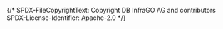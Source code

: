 {/*
    SPDX-FileCopyrightText: Copyright DB InfraGO AG and contributors
    SPDX-License-Identifier: Apache-2.0
*/}


<Meta of={ProjectMetadata} />

<Title />

The Project metadata let's users know about the project name, description and status.

## Larger devices

While loading the project, it looks the same for all users:
<Story of={ProjectMetadata.Loading}/>

A "normal" project user can see the title and description:
<Story of={ProjectMetadata.NormalUser}/>

Project leads have the option to modify some settings:
<Story of={ProjectMetadata.ProjectAdmin} />

This is how an archived projects looks like for normal users:
<Story of={ProjectMetadata.NormalUserArchived} />

This is how an archived projects looks like for project admins:
<Story of={ProjectMetadata.ProjectAdminArchived} />

If there are linked models in the project, the delete button is disabled:
<Story of={ProjectMetadata.CantDelete} />


## Small devices
On small devices, it looks like this:

<div style={{display: "flex", "flex-wrap": "wrap"}}>
    <div style={{width: "250px"}}>
        <Story of={ProjectMetadata.Loading}/>
    </div>
    <div style={{width: "250px"}}>
        <Story of={ProjectMetadata.NormalUser}/>
    </div>
    <div style={{width: "250px"}}>
        <Story of={ProjectMetadata.ProjectAdmin}/>
    </div>
    <div style={{width: "250px"}}>
        <Story of={ProjectMetadata.ProjectAdminArchived}/>
    </div>
</div>
